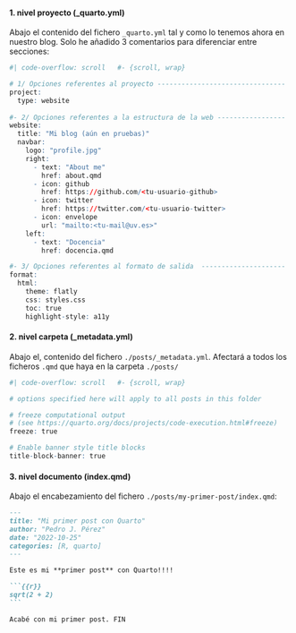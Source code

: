 ::: {.panel-tabset}


#### 1. nivel proyecto (_quarto.yml)

Abajo el contenido del fichero `_quarto.yml` tal y como lo tenemos ahora en nuestro blog. Solo he añadido 3 comentarios para diferenciar entre secciones:

```r
#| code-overflow: scroll   #- {scroll, wrap}

# 1/ Opciones referentes al proyecto --------------------------------
project:
  type: website
 
#- 2/ Opciones referentes a la estructura de la web -----------------
website:
  title: "Mi blog (aún en pruebas)"
  navbar:
    logo: "profile.jpg"
    right:
      - text: "About me"
        href: about.qmd
      - icon: github
        href: https://github.com/<tu-usuario-github>
      - icon: twitter
        href: https://twitter.com/<tu-usuario-twitter>
      - icon: envelope
        url: "mailto:<tu-mail@uv.es>"
    left: 
      - text: "Docencia"
        href: docencia.qmd

#- 3/ Opciones referentes al formato de salida  ---------------------
format:
  html:
    theme: flatly  
    css: styles.css
    toc: true
    highlight-style: a11y
```


#### 2. nivel carpeta (_metadata.yml)

Abajo el, contenido del fichero `./posts/_metadata.yml`. Afectará a todos los ficheros `.qmd` que haya en la carpeta `./posts/`

```r
#| code-overflow: scroll   #- {scroll, wrap}

# options specified here will apply to all posts in this folder

# freeze computational output
# (see https://quarto.org/docs/projects/code-execution.html#freeze)
freeze: true

# Enable banner style title blocks
title-block-banner: true

```

#### 3. nivel documento (index.qmd)

Abajo el encabezamiento del fichero `./posts/my-primer-post/index.qmd`:

````markdown
---
title: "Mi primer post con Quarto"
author: "Pedro J. Pérez"
date: "2022-10-25"
categories: [R, quarto]
---

Este es mi **primer post** con Quarto!!!!

```{{r}}
sqrt(2 + 2)
```

Acabé con mi primer post. FIN
  
````

:::
